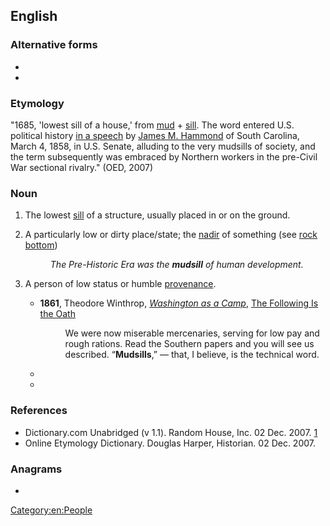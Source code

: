 ==English==

===Alternative forms===
* {{l|en|mud sill}}
* {{l|en|mud-sill}}

===Etymology===
"1685, 'lowest sill of a house,' from [[mud]] + [[sill]]. The word entered U.S. political history [[s:The 'Mudsill' Theory|in a speech]] by [[w:James Henry Hammond|James M. Hammond]] of South Carolina, March 4, 1858, in U.S. Senate, alluding to the very mudsills of society, and the term subsequently was embraced by Northern workers in the pre-Civil War sectional rivalry." (OED, 2007)

===Noun===
{{en-noun}}

# The lowest [[sill]] of a structure, usually placed in or on the ground.
# {{lb|en|figuratively}} A particularly low or dirty place/state; the [[nadir]] of something (see [[rock bottom]])
#: ''The Pre-Historic Era was the '''mudsill''' of human development.''
# {{lb|en|dated|southern US}} A person of low status or humble [[provenance]].
#* '''1861''', Theodore Winthrop, ''[[s:Washington as a Camp|Washington as a Camp]]'', [[s:Washington as a Camp/The Following Is the Oath|The Following Is the Oath]]
#*: We were now miserable mercenaries, serving for low pay and rough rations. Read the Southern papers and you will see us described. “'''Mudsills''',” — that, I believe, is the technical word.
#* {{quote-book|en|year=1868|author=Carl Schurz|title=[[s:The Road to Peace — a Solid, Durable Peace|The Road to Peace — a Solid, Durable Peace]]|passage=General Lee throw down his sword and surrender his invincible Southern legions to that poor little Northern '''mud-sill''', a late tanner from Illinois!}}
#* {{quote-book|en|year=1903|author=Hightower Theodore Kealing|title=[[s:The Characteristics of the Negro People|The Characteristics of the Negro People]]|passage=Though the '''mudsill''' of the labor world, he whistles as he hoes, and no dark broodings or whispered conspirings mar the cheerful acceptance of the load he bears.}}

===References===
* Dictionary.com Unabridged (v 1.1). Random House, Inc. 02 Dec. 2007. [http://dictionary.reference.com/browse/mudsill]
* Online Etymology Dictionary. Douglas Harper, Historian. 02 Dec. 2007.

===Anagrams===
* {{anagrams|en|a=dillmsu|mullids}}

[[Category:en:People]]